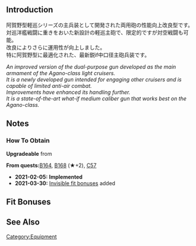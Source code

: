 {{EquipmentInfo}}

==Introduction==
阿賀野型軽巡シリーズの主兵装として開発された両用砲の性能向上改良型です。<br>
対巡洋艦戦闘に重きをおいた新設計の軽巡主砲で、限定的ですが対空戦闘も可能。<br>
改良によりさらに運用性が向上しました。<br>
特に阿賀野型に最適化された、最新鋭if中口径主砲兵装です。

''An improved version of the dual-purpose gun developed as the main armament of the Agano-class light cruisers.''<br>
''It is a newly developed gun intended for engaging other cruisers and is capable of limited anti-air combat.''<br>
''Improvements have enhanced its handling further.''<br>
''It is a state-of-the-art what-if medium caliber gun that works best on the Agano-class.''

==Notes==
<div class="mw-collapsible"><h3>How To Obtain</h3>
<div class="mw-collapsible-content">
'''Upgradeable''' from {{Equipment/Link|15.2cm Twin Gun Mount Kai}}

'''From quests: '''[[Quests#B164|B164]], [[Quests#B168|B168]] (★+2), [[Quests#C57|C57]]

</div></div>


<div class="mw-collapsible><h3>Updates History</h3>
<div class="mw-collapsible-content>
* '''2021-02-05:''' '''Implemented'''
* '''2021-03-30:''' [[Gun Fit Bonuses|Invisible fit bonuses]] added
</div></div>

==Fit Bonuses==
{{:15.2cm Twin Gun Mount Kai Ni/Bonuses}}

==See Also==
{{Equipmentlist}}
[[Category:Equipment]]